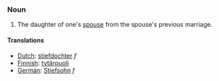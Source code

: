 ===Noun===

# The daughter of one's [[spouse]] from the spouse's previous marriage.

====Translations====
*[[Dutch]]: [[stiefdochter]] ''f''
*[[Finnish]]: [[tytärpuoli]]
*[[German]]: [[Stiefsohn]] ''f''